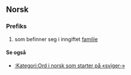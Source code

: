 ==Norsk==
===Prefiks===
{{no-pref}}

#som befinner seg i inngiftet [[familie]]

====Se også====
*[[:Kategori:Ord i norsk som starter på «sviger-»]]
